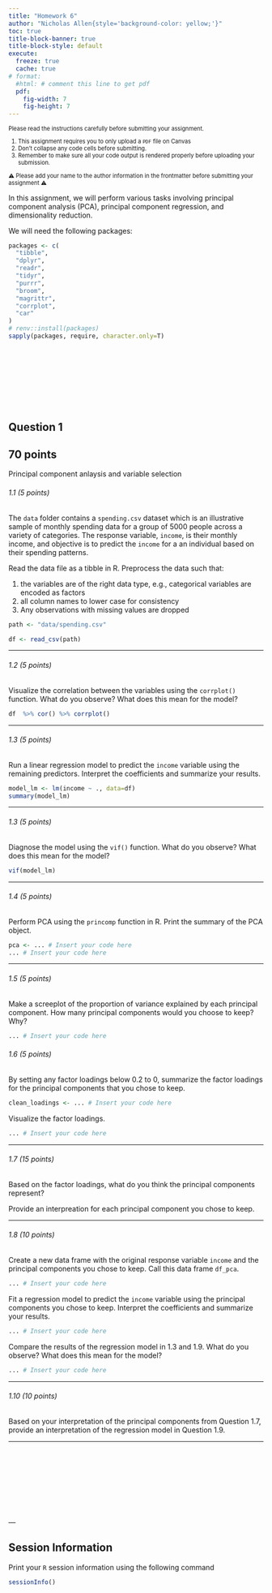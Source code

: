 ```yaml
---
title: "Homework 6"
author: "Nicholas Allen{style='background-color: yellow;'}"
toc: true
title-block-banner: true
title-block-style: default
execute: 
  freeze: true
  cache: true
# format:
  #html: # comment this line to get pdf
  pdf: 
    fig-width: 7
    fig-height: 7
---
```



::: {.callout-important style="font-size: 0.8em;"}

Please read the instructions carefully before submitting your assignment.

1. This assignment requires you to only upload a `PDF` file on Canvas
1. Don't collapse any code cells before submitting. 
1. Remember to make sure all your code output is rendered properly before uploading your submission.

⚠️ Please add your name to the author information in the frontmatter before submitting your assignment ⚠️
:::


In this assignment, we will perform various tasks involving principal component analysis (PCA), principal component regression, and dimensionality reduction.

We will need the following packages:


```R
packages <- c(
  "tibble",
  "dplyr", 
  "readr", 
  "tidyr", 
  "purrr", 
  "broom",
  "magrittr",
  "corrplot",
  "car"
)
# renv::install(packages)
sapply(packages, require, character.only=T)
```

<br><br><br><br>
---

## Question 1
::: {.callout-tip}
## 70 points
Principal component anlaysis and variable selection
:::

###### 1.1 (5 points)


The `data` folder contains a `spending.csv` dataset which is an illustrative sample of monthly spending data for a group of $5000$ people across a variety of categories. The response variable, `income`, is their monthly income, and objective is to predict the `income` for a an individual based on their spending patterns.

Read the data file as a tibble in R. Preprocess the data such that:

1. the variables are of the right data type, e.g., categorical variables are encoded as factors
2. all column names to lower case for consistency
3. Any observations with missing values are dropped

```R
path <- "data/spending.csv"

df <- read_csv(path)
```

---

###### 1.2 (5 points)

Visualize the correlation between the variables using the `corrplot()` function. What do you observe? What does this mean for the model?

```R
df  %>% cor() %>% corrplot()
```

---

###### 1.3 (5 points)

Run a linear regression model to predict the `income` variable using the remaining predictors. Interpret the coefficients and summarize your results. 


```R
model_lm <- lm(income ~ ., data=df)
summary(model_lm)
```

---

###### 1.3 (5 points)

Diagnose the model using the `vif()` function. What do you observe? What does this mean for the model?

```R
vif(model_lm)
```

---

###### 1.4 (5 points)

Perform PCA using the `princomp` function in R. Print the summary of the PCA object.

```R
pca <- ... # Insert your code here
... # Insert your code here
```

---

###### 1.5 (5 points)

Make a screeplot of the proportion of variance explained by each principal component. How many principal components would you choose to keep? Why?

```R
... # Insert your code here
```


###### 1.6 (5 points)

By setting any factor loadings below $0.2$ to $0$, summarize the factor loadings for the principal components that you chose to keep. 

```R
clean_loadings <- ... # Insert your code here
```


Visualize the factor loadings. 

```R
... # Insert your code here
```

---

###### 1.7 (15 points)

Based on the factor loadings, what do you think the principal components represent? 

Provide an interpreation for each principal component you chose to keep.

---

###### 1.8 (10 points)

Create a new data frame with the original response variable `income` and the principal components you chose to keep. Call this data frame `df_pca`.

```R
... # Insert your code here
```

Fit a regression model to predict the `income` variable using the principal components you chose to keep. Interpret the coefficients and summarize your results. 

```R
... # Insert your code here
```

Compare the results of the regression model in 1.3 and 1.9. What do you observe? What does this mean for the model?

```R
... # Insert your code here

```
---

###### 1.10 (10 points)

Based on your interpretation of the principal components from Question 1.7, provide an interpretation of the regression model in Question 1.9.



---


:::{.hidden unless-format="pdf"}
\pagebreak
:::

<br><br><br><br>
<br><br><br><br>
---



::: {.callout-note collapse="true"}
## Session Information

Print your `R` session information using the following command

```R
sessionInfo()
```
:::